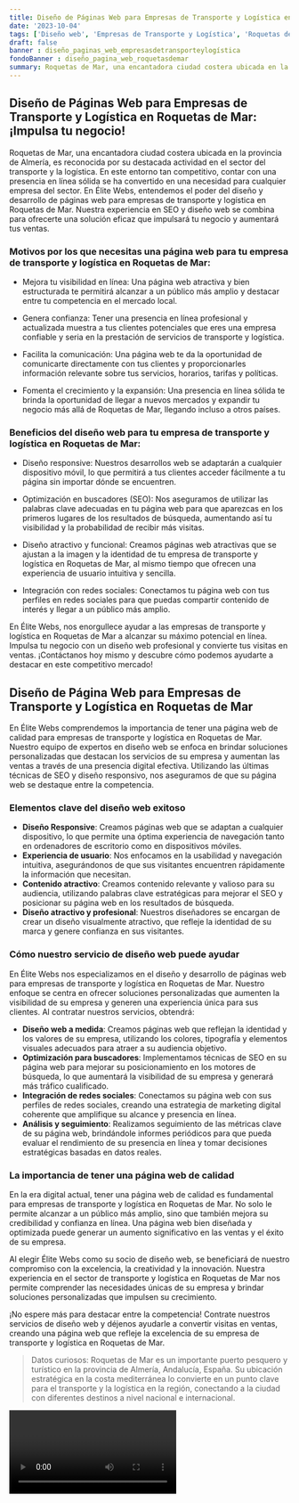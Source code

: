 ```yaml
---
title: Diseño de Páginas Web para Empresas de Transporte y Logística en Roquetas de Mar
date: '2023-10-04'
tags: ['Diseño web', 'Empresas de Transporte y Logística', 'Roquetas de Mar']
draft: false
banner : diseño_paginas_web_empresasdetransporteylogística
fondoBanner : diseño_pagina_web_roquetasdemar
summary: Roquetas de Mar, una encantadora ciudad costera ubicada en la provincia de Almería, es reconocida por su destacada actividad en el sector del transporte y la logística. En este entorno tan competitivo, contar con una presencia en línea sólida se ha convertido en una necesidad para cualquier empresa del sector. En Élite Webs, entendemos el poder del diseño y desarrollo de páginas web para empresas de transporte y logística en Roquetas de Mar. Nuestra experiencia en SEO y diseño web se combina para ofrecerte una solución eficaz que impulsará tu negocio y aumentará tus ventas.
---
```


## Diseño de Páginas Web para Empresas de Transporte y Logística en Roquetas de Mar: ¡Impulsa tu negocio!

Roquetas de Mar, una encantadora ciudad costera ubicada en la provincia de Almería, es reconocida por su destacada actividad en el sector del transporte y la logística. En este entorno tan competitivo, contar con una presencia en línea sólida se ha convertido en una necesidad para cualquier empresa del sector. En Élite Webs, entendemos el poder del diseño y desarrollo de páginas web para empresas de transporte y logística en Roquetas de Mar. Nuestra experiencia en SEO y diseño web se combina para ofrecerte una solución eficaz que impulsará tu negocio y aumentará tus ventas.

### Motivos por los que necesitas una página web para tu empresa de transporte y logística en Roquetas de Mar:

- Mejora tu visibilidad en línea: Una página web atractiva y bien estructurada te permitirá alcanzar a un público más amplio y destacar entre tu competencia en el mercado local.

- Genera confianza: Tener una presencia en línea profesional y actualizada muestra a tus clientes potenciales que eres una empresa confiable y seria en la prestación de servicios de transporte y logística.

- Facilita la comunicación: Una página web te da la oportunidad de comunicarte directamente con tus clientes y proporcionarles información relevante sobre tus servicios, horarios, tarifas y políticas.

- Fomenta el crecimiento y la expansión: Una presencia en línea sólida te brinda la oportunidad de llegar a nuevos mercados y expandir tu negocio más allá de Roquetas de Mar, llegando incluso a otros países.

### Beneficios del diseño web para tu empresa de transporte y logística en Roquetas de Mar:

- Diseño responsive: Nuestros desarrollos web se adaptarán a cualquier dispositivo móvil, lo que permitirá a tus clientes acceder fácilmente a tu página sin importar dónde se encuentren.

- Optimización en buscadores (SEO): Nos aseguramos de utilizar las palabras clave adecuadas en tu página web para que aparezcas en los primeros lugares de los resultados de búsqueda, aumentando así tu visibilidad y la probabilidad de recibir más visitas.

- Diseño atractivo y funcional: Creamos páginas web atractivas que se ajustan a la imagen y la identidad de tu empresa de transporte y logística en Roquetas de Mar, al mismo tiempo que ofrecen una experiencia de usuario intuitiva y sencilla.

- Integración con redes sociales: Conectamos tu página web con tus perfiles en redes sociales para que puedas compartir contenido de interés y llegar a un público más amplio.

En Élite Webs, nos enorgullece ayudar a las empresas de transporte y logística en Roquetas de Mar a alcanzar su máximo potencial en línea. Impulsa tu negocio con un diseño web profesional y convierte tus visitas en ventas. ¡Contáctanos hoy mismo y descubre cómo podemos ayudarte a destacar en este competitivo mercado!

<GifSeo />

<Cta />

## Diseño de Página Web para Empresas de Transporte y Logística en Roquetas de Mar

En Élite Webs comprendemos la importancia de tener una página web de calidad para empresas de transporte y logística en Roquetas de Mar. Nuestro equipo de expertos en diseño web se enfoca en brindar soluciones personalizadas que destacan los servicios de su empresa y aumentan las ventas a través de una presencia digital efectiva. Utilizando las últimas técnicas de SEO y diseño responsivo, nos aseguramos de que su página web se destaque entre la competencia.

### Elementos clave del diseño web exitoso

- **Diseño Responsive**: Creamos páginas web que se adaptan a cualquier dispositivo, lo que permite una óptima experiencia de navegación tanto en ordenadores de escritorio como en dispositivos móviles.
- **Experiencia de usuario**: Nos enfocamos en la usabilidad y navegación intuitiva, asegurándonos de que sus visitantes encuentren rápidamente la información que necesitan.
- **Contenido atractivo**: Creamos contenido relevante y valioso para su audiencia, utilizando palabras clave estratégicas para mejorar el SEO y posicionar su página web en los resultados de búsqueda.
- **Diseño atractivo y profesional**: Nuestros diseñadores se encargan de crear un diseño visualmente atractivo, que refleje la identidad de su marca y genere confianza en sus visitantes.

### Cómo nuestro servicio de diseño web puede ayudar

En Élite Webs nos especializamos en el diseño y desarrollo de páginas web para empresas de transporte y logística en Roquetas de Mar. Nuestro enfoque se centra en ofrecer soluciones personalizadas que aumenten la visibilidad de su empresa y generen una experiencia única para sus clientes. Al contratar nuestros servicios, obtendrá:

- **Diseño web a medida**: Creamos páginas web que reflejan la identidad y los valores de su empresa, utilizando los colores, tipografía y elementos visuales adecuados para atraer a su audiencia objetivo.
- **Optimización para buscadores**: Implementamos técnicas de SEO en su página web para mejorar su posicionamiento en los motores de búsqueda, lo que aumentará la visibilidad de su empresa y generará más tráfico cualificado.
- **Integración de redes sociales**: Conectamos su página web con sus perfiles de redes sociales, creando una estrategia de marketing digital coherente que amplifique su alcance y presencia en línea.
- **Análisis y seguimiento**: Realizamos seguimiento de las métricas clave de su página web, brindándole informes periódicos para que pueda evaluar el rendimiento de su presencia en línea y tomar decisiones estratégicas basadas en datos reales.

### La importancia de tener una página web de calidad

En la era digital actual, tener una página web de calidad es fundamental para empresas de transporte y logística en Roquetas de Mar. No solo le permite alcanzar a un público más amplio, sino que también mejora su credibilidad y confianza en línea. Una página web bien diseñada y optimizada puede generar un aumento significativo en las ventas y el éxito de su empresa.

Al elegir Élite Webs como su socio de diseño web, se beneficiará de nuestro compromiso con la excelencia, la creatividad y la innovación. Nuestra experiencia en el sector de transporte y logística en Roquetas de Mar nos permite comprender las necesidades únicas de su empresa y brindar soluciones personalizadas que impulsen su crecimiento.

¡No espere más para destacar entre la competencia! Contrate nuestros servicios de diseño web y déjenos ayudarle a convertir visitas en ventas, creando una página web que refleje la excelencia de su empresa de transporte y logística en Roquetas de Mar.

> Datos curiosos: Roquetas de Mar es un importante puerto pesquero y turístico en la provincia de Almería, Andalucía, España. Su ubicación estratégica en la costa mediterránea lo convierte en un punto clave para el transporte y la logística en la región, conectando a la ciudad con diferentes destinos a nivel nacional e internacional.

<Video />

<CtaBot job='Empresas de Transporte y Logística' city='Roquetas de Mar'/>

<Gmaps query='Roquetas de Mar+españa+maps' />